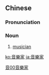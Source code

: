 {{also|音乐家}}
==Chinese==
{{zh-forms|s=音乐家|type=21}}

===Pronunciation===
{{zh-pron
|m=yīnyuèjiā
|c=jam1 ngok6 gaa1
|mn=im-ga̍k-ka
|cat=n
}}

===Noun===
{{zh-noun}}

# [[musician]]

[[Category:zh:Music|音00音樂家]]

[[ko:音樂家]]
[[ja:音樂家]]